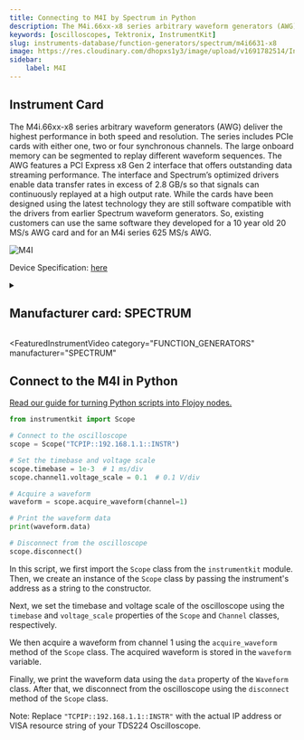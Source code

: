 ```yaml
---
title: Connecting to M4I by Spectrum in Python
description: The M4i.66xx-x8 series arbitrary waveform generators (AWG) deliver the highest performance in both speed and resolution. The series includes PCIe cards with either one, two or four synchronous channels. The large onboard memory can be segmented to replay different waveform sequences. The AWG features a PCI Express x8 Gen 2 interface that offers outstanding data streaming performance. The interface and Spectrum’s optimized drivers enable data transfer rates in excess of 2.8 GB/s so that signals can continuously replayed at a high output rate. While the cards have been designed using the latest technology they are still software compatible with the drivers from earlier Spectrum waveform generators. So, existing customers can use the same software they developed for a 10 year old 20 MS/s AWG card and for an M4i series 625 MS/s AWG.
keywords: [oscilloscopes, Tektronix, InstrumentKit] 
slug: instruments-database/function-generators/spectrum/m4i6631-x8 
image: https://res.cloudinary.com/dhopxs1y3/image/upload/v1691782514/Instruments/Function%20Generators/M4i.6631-x8/M4i.6631-x8.png
sidebar:
    label: M4I 
---
```



## Instrument Card

The M4i.66xx-x8 series arbitrary waveform generators (AWG) deliver the highest performance in both speed and resolution. The series includes PCIe cards with either one, two or four synchronous channels. The large onboard memory can be segmented to replay different waveform sequences. The AWG features a PCI Express x8 Gen 2 interface that offers outstanding data streaming performance. The interface and Spectrum’s optimized drivers enable data transfer rates in excess of 2.8 GB/s so that signals can continuously replayed at a high output rate. While the cards have been designed using the latest technology they are still software compatible with the drivers from earlier Spectrum waveform generators. So, existing customers can use the same software they developed for a 10 year old 20 MS/s AWG card and for an M4i series 625 MS/s AWG.

![M4I](https://res.cloudinary.com/dhopxs1y3/image/upload/v1691782514/Instruments/Function%20Generators/M4i.6631-x8/M4i.6631-x8.png)

Device Specification: [here](/instruments-database/all-instruments)

<details style={{ marginTop: "15px"}}>
<summary><h2 style={{display:'inline'}}>Manufacturer card: SPECTRUM</h2></summary>

![SPECTRUM](https://res.cloudinary.com/dhopxs1y3/image/upload/v1692806179/Instruments/Vendor%20Logos/Spectrum.png)

Spectrum Instrumentation manufactures high-speed, high-resolution PC measurement equipment for the most demanding applications. 200+ products are available for your Perfect Fit Solution, combined with intuitive measurement software, support directly from the engineers and five years warranty. Spectrum products and solutions are used by leading companies and research institutes worldwide.

- Headquarters: Grosshandorf, Germany
- Yearly Revenue (millions, USD): 5
- Vendor Website: [here](https://spectrum-instrumentation.com/)

</details>


<FeaturedInstrumentVideo
  category="FUNCTION_GENERATORS"
  manufacturer="SPECTRUM"
></FeaturedInstrumentVideo>

## Connect to the M4I in Python

[Read our guide for turning Python scripts into Flojoy nodes.](https://docs.flojoy.ai/contribution/blocks/custom-flojoy-block/)


<Tabs>

<TabItem value="Flojoy" label="Flojoy" className="flojoy-instrument-tabs">

<NodeCardCollection category='OSCILLOSCOPES' manufacturer='TEKTRONIX'></NodeCardCollection>

</TabItem>
<TabItem value="InstrumentKit" label="InstrumentKit">


```python
from instrumentkit import Scope

# Connect to the oscilloscope
scope = Scope("TCPIP::192.168.1.1::INSTR")

# Set the timebase and voltage scale
scope.timebase = 1e-3  # 1 ms/div
scope.channel1.voltage_scale = 0.1  # 0.1 V/div

# Acquire a waveform
waveform = scope.acquire_waveform(channel=1)

# Print the waveform data
print(waveform.data)

# Disconnect from the oscilloscope
scope.disconnect()
```

In this script, we first import the `Scope` class from the `instrumentkit` module. Then, we create an instance of the `Scope` class by passing the instrument's address as a string to the constructor.

Next, we set the timebase and voltage scale of the oscilloscope using the `timebase` and `voltage_scale` properties of the `Scope` and `Channel` classes, respectively.

We then acquire a waveform from channel 1 using the `acquire_waveform` method of the `Scope` class. The acquired waveform is stored in the `waveform` variable.

Finally, we print the waveform data using the `data` property of the `Waveform` class. After that, we disconnect from the oscilloscope using the `disconnect` method of the `Scope` class.

Note: Replace `"TCPIP::192.168.1.1::INSTR"` with the actual IP address or VISA resource string of your TDS224 Oscilloscope.

</TabItem>
</Tabs>
